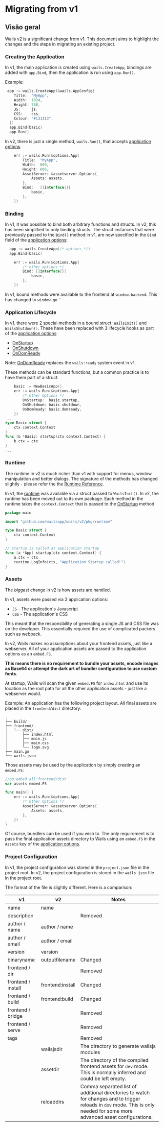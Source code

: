 # Migrating from v1

## Visão geral

Wails v2 is a significant change from v1. This document aims to highlight the changes and the steps in migrating an existing project.

### Creating the Application

In v1, the main application is created using `wails.CreateApp`, bindings are added with `app.Bind`, then the application is run using `app.Run()`.

Example:

```go title="v1"
 app := wails.CreateApp(&wails.AppConfig{
    Title:  "MyApp",
    Width:  1024,
    Height: 768,
    JS:     js,
    CSS:    css,
    Colour: "#131313",
  })
  app.Bind(basic)
  app.Run()
```

In v2, there is just a single method, `wails.Run()`, that accepts [application options](../reference/options.mdx#application-options).

```go title="v2"
    err := wails.Run(&options.App{
        Title:  "MyApp",
        Width:  800,
        Height: 600,
        AssetServer: &assetserver.Options{
            Assets: assets,
        },
        Bind:   []interface{}{
            basic,
        },
    })
```

### Binding

In v1, it was possible to bind both arbitrary functions and structs. In v2, this has been simplified to only binding structs. The struct instances that were previously passed to the `Bind()` method in v1, are now specified in the `Bind` field of the [application options](../reference/options.mdx#application-options):

```go title="v1"
  app := wails.CreateApp(/* options */)
  app.Bind(basic)
```

```go title="v2"
    err := wails.Run(&options.App{
        /* other options */
        Bind: []interface{}{
            basic,
        },
    })
```

In v1, bound methods were available to the frontend at `window.backend`. This has changed to `window.go`.``

### Application Lifecycle

In v1, there were 2 special methods in a bound struct: `WailsInit()` and `WailsShutdown()`. These have been replaced with 3 lifecycle hooks as part of the [application options](../reference/options.mdx#application-options):

- [OnStartup](../reference/options.mdx#onstartup)
- [OnShutdown](../reference/options.mdx#onshutdown)
- [OnDomReady](../reference/options.mdx#ondomready)

Note: [OnDomReady](../reference/options.mdx#ondomready) replaces the `wails:ready` system event in v1.

These methods can be standard functions, but a common practice is to have them part of a struct:

```go title="v2"
    basic := NewBasicApp()
    err := wails.Run(&options.App{
        /* Other Options */
        OnStartup:  basic.startup,
        OnShutdown: basic.shutdown,
        OnDomReady: basic.domready,
    })
...
type Basic struct {
    ctx context.Context
}
func (b *Basic) startup(ctx context.Context) {
    b.ctx = ctx
}
...
```

### Runtime

The runtime in v2 is much richer than v1 with support for menus, window manipulation and better dialogs. The signature of the methods has changed slightly - please refer the the [Runtime Reference](../reference/runtime/intro.mdx).

In v1, the [runtime](../reference/runtime/intro.mdx) was available via a struct passed to `WailsInit()`. In v2, the runtime has been moved out to its own package. Each method in the runtime takes the `context.Context` that is passed to the [OnStartup](../reference/options.mdx#onstartup) method.

```go title="Runtime Example"
package main

import "github.com/wailsapp/wails/v2/pkg/runtime"

type Basic struct {
    ctx context.Context
}

// startup is called at application startup
func (a *App) startup(ctx context.Context) {
    a.ctx = ctx
    runtime.LogInfo(ctx, "Application Startup called!")
}

```

### Assets

The _biggest_ change in v2 is how assets are handled.

In v1, assets were passed via 2 application options:

- `JS` - The application's Javascript
- `CSS` - The application's CSS

This meant that the responsibility of generating a single JS and CSS file was on the developer. This essentially required the use of complicated packers such as webpack.

In v2, Wails makes no assumptions about your frontend assets, just like a webserver. All of your application assets are passed to the application options as an `embed.FS`.

**This means there is no requirement to bundle your assets, encode images as Base64 or attempt the dark art of bundler configuration to use custom fonts**.

At startup, Wails will scan the given `embed.FS` for `index.html` and use its location as the root path for all the other application assets - just like a webserver would.

Example: An application has the following project layout. All final assets are placed in the `frontend/dist` directory:

```shell
.
├── build/
├── frontend/
│   └── dist/
│       ├── index.html
│       ├── main.js
│       ├── main.css
│       └── logo.svg
├── main.go
└── wails.json
```

Those assets may be used by the application by simply creating an `embed.FS`:

```go title="Assets Example"
//go:embed all:frontend/dist
var assets embed.FS

func main() {
    err := wails.Run(&options.App{
        /* Other Options */
        AssetServer: &assetserver.Options{
            Assets: assets,
        },
    })
}
```

Of course, bundlers can be used if you wish to. The only requirement is to pass the final application assets directory to Wails using an `embed.FS` in the `Assets` key of the [application options](../reference/options.mdx#application-options).

### Project Configuration

In v1, the project configuration was stored in the `project.json` file in the project root. In v2, the project configuration is stored in the `wails.json` file in the project root.

The format of the file is slightly different. Here is a comparison:

<p align="center">

| v1                 | v2               | Notes                                                                                                                                                                      |
| ------------------ | ---------------- | -------------------------------------------------------------------------------------------------------------------------------------------------------------------------- |
| name               | name             |                                                                                                                                                                            |
| description        |                  | Removed                                                                                                                                                                    |
| author / name      | author / name    |                                                                                                                                                                            |
| author / email     | author / email   |                                                                                                                                                                            |
| version            | version          |                                                                                                                                                                            |
| binaryname         | outputfilename   | Changed                                                                                                                                                                    |
| frontend / dir     |                  | Removed                                                                                                                                                                    |
| frontend / install | frontend:install | Changed                                                                                                                                                                    |
| frontend / build   | frontend:build   | Changed                                                                                                                                                                    |
| frontend / bridge  |                  | Removed                                                                                                                                                                    |
| frontend / serve   |                  | Removed                                                                                                                                                                    |
| tags               |                  | Removed                                                                                                                                                                    |
|                    | wailsjsdir       | The directory to generate wailsjs modules                                                                                                                                  |
|                    | assetdir         | The directory of the compiled frontend assets for `dev` mode. This is normally inferred and could be left empty.                                                           |
|                    | reloaddirs       | Comma separated list of additional directories to watch for changes and to trigger reloads in `dev` mode. This is only needed for some more advanced asset configurations. |

</p>

